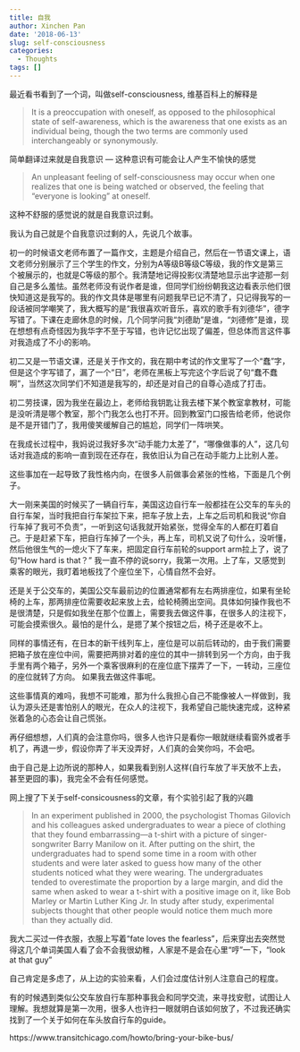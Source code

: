 ```yaml
---
title: 自我
author: Xinchen Pan
date: '2018-06-13'
slug: self-consciousness
categories:
  - Thoughts
tags: []
---
```


最近看书看到了一个词，叫做self-consciousness, 维基百科上的解释是

<blockquote>It is a preoccupation with oneself, as opposed to the philosophical state of self-awareness, which is the awareness that one exists as an individual being, though the two terms are commonly used interchangeably or synonymously. 
</blockquote>
简单翻译过来就是自我意识 --- 这种意识有可能会让人产生不愉快的感觉

<blockquote>An unpleasant feeling of self-consciousness may occur when one realizes that one is being watched or observed, the feeling that "everyone is looking" at oneself. </blockquote>

这种不舒服的感觉说的就是自我意识过剩。

我认为自己就是个自我意识过剩的人，先说几个故事。

初一的时候语文老师布置了一篇作文，主题是介绍自己，然后在一节语文课上，语文老师分别展示了三个学生的作文，分别为A等级B等级C等级，我的作文是第三个被展示的，也就是C等级的那个。我清楚地记得投影仪清楚地显示出字迹那一刻自己是多么羞怯。虽然老师没有说作者是谁，但同学们纷纷朝我这边看表示他们很快知道这是我写的。我的作文具体是哪里有问题我早已记不清了，只记得我写的一段话被同学嘲笑了，我大概写的是“我很喜欢听音乐，喜欢的歌手有刘德华”，德字写错了。下课在走廊休息的时候，几个同学问我“刘德助”是谁，“刘德修”是谁，现在想想有点奇怪因为我华字不至于写错，也许记忆出现了偏差，但总体而言这件事对我造成了不小的影响。

初二又是一节语文课，还是关于作文的，我在期中考试的作文里写了一个“蠢”字，但是这个字写错了，漏了一个“日”，老师在黑板上写完这个字后说了句“蠢不蠢啊”，当然这次同学们不知道是我写的，却还是对自己的自尊心造成了打击。

初二劳技课，因为我坐在最边上，老师给我钥匙让我去楼下某个教室拿教材，可能是没听清是哪个教室，那个门我怎么也打不开。回到教室门口报告给老师，他说你是不是开错门了，我用傻笑缓解自己的尴尬，同学们一阵哄笑。

在我成长过程中，我妈说过我好多次“动手能力太差了”，“哪像做事的人”，这几句话对我造成的影响一直到现在还存在，我依旧认为自己在动手能力上比别人差。

这些事加在一起导致了我性格内向，在很多人前做事会紧张的性格，下面是几个例子。

大一刚来美国的时候买了一辆自行车，美国这边自行车一般都挂在公交车的车头的自行车架，当时我把自行车架拉下来，把车子放上去，上车之后司机和我说“你自行车掉了我可不负责”，一听到这句话我就开始紧张，觉得全车的人都在盯着自己。于是赶紧下车，把自行车掉了一个头，再上车，司机又说了句什么，没听懂，然后他很生气的一熄火下了车来，把固定自行车前轮的support arm拉上了，说了句“How hard is that？” 我一直不停的说sorry，我第一次用。上了车，又感觉到乘客的眼光，我盯着地板找了个座位坐下，心情自然不会好。

还是关于公交车的，美国公交车最前边的位置通常都有左右两排座位，如果有坐轮椅的上车，那两排座位需要收起来放上去，给轮椅腾出空间。具体如何操作我也不是很清楚，只是假如我坐在那个位置上，需要我去做这件事，在很多人的注视下，可能会摸索很久。最怕的是什么，是摁了某个按钮之后，椅子还是收不上。

同样的事情还有，在日本的新干线列车上，座位是可以前后转动的，由于我们需要把箱子放在座位中间，需要把两排对着的座位的其中一排转到另一个方向，由于我手里有两个箱子，另外一个乘客很麻利的在座位底下摆弄了一下，一转动，三座位的座位就转了方向。
如果我去做这件事呢。

这些事情真的难吗，我想不可能难，那为什么我担心自己不能像被人一样做到，我认为源头还是害怕别人的眼光，在众人的注视下，我希望自己能快速完成，这种紧张着急的心态会让自己慌张。

再仔细想想，人们真的会注意你吗，很多人也许只是看你一眼就继续看窗外或者手机了，再退一步，假设你弄了半天没弄好，人们真的会笑你吗，不会吧。

由于自己是上边所说的那种人，如果我看到别人这样(自行车放了半天放不上去，甚至更囧的事)，我完全不会有任何感觉。


网上搜了下关于self-consicousness的文章，有个实验引起了我的兴趣

<blockquote>In an experiment published in 2000, the psychologist Thomas Gilovich and his colleagues asked undergraduates to wear a piece of clothing that they found embarrassing—a t-shirt with a picture of singer-songwriter Barry Manilow on it. After putting on the shirt, the undergraduates had to spend some time in a room with other students and were later asked to guess how many of the other students noticed what they were wearing. The undergraduates tended to overestimate the proportion by a large margin, and did the same when asked to wear a t-shirt with a positive image on it, like Bob Marley or Martin Luther King Jr. In study after study, experimental subjects thought that other people would notice them much more than they actually did.
</blockquote>

我大二买过一件衣服，衣服上写着“fate loves the fearless"，后来穿出去突然觉得这几个单词美国人看了会不会我很幼稚，人家是不是会在心里“哼”一下，“look at that guy" 

自己肯定是多虑了，从上边的实验来看，人们会过度估计别人注意自己的程度。

有的时候遇到类似公交车放自行车那种事我会和同学交流，来寻找安慰，试图让人理解。我想就算是第一次用，很多人也许扫一眼就明白该如何放了，不过我还确实找到了一个关于如何在车头放自行车的guide。

https://www.transitchicago.com/howto/bring-your-bike-bus/






